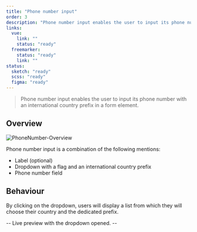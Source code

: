```yaml
---
title: "Phone number input"
order: 3
description: "Phone number input enables the user to input its phone number with an international country prefix in a form element."
links:
  vue:
    link: ""
    status: "ready"
  freemarker:
    status: "ready"
    link: ""
status:
  sketch: "ready"
  scss: "ready"
  figma: "ready"
---
```


> Phone number input enables the user to input its phone number with an international country prefix in a form element.

<Preview path="basic" />

## Overview

![PhoneNumber-Overview](PhoneNumber-Overview.png)

Phone number input is a combination of the following mentions:

- Label (optional)
- Dropdown with a flag and an international country prefix
- Phone number field

## Behaviour

By clicking on the dropdown, users will display a list from which they will choose their country and the dedicated prefix.

-- Live preview with the dropdown opened. --

